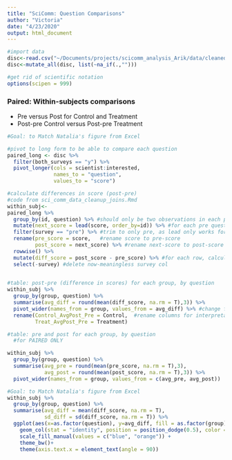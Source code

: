 ```yaml
---
title: "SciComm: Question Comparisons"
author: "Victoria"
date: "4/23/2020"
output: html_document
---
```

```r
#import data
disc<-read.csv("~/Documents/projects/scicomm_analysis_Arik/data/cleaned_complete_joins/scicomm_complete_data_joined.csv")
disc<-mutate_all(disc, list(~na_if(.,"")))

#get rid of scientific notation
options(scipen = 999)
```

### Paired: Within-subjects comparisons 
* Pre versus Post for Control and Treatment 
* Post-pre Control versus Post-pre Treatment

```r
#Goal: to Match Natalia's figure from Excel 

#pivot to long form to be able to compare each question
paired_long <- disc %>%
  filter(both_surveys == "y") %>%
  pivot_longer(cols = scientist:interested,
               names_to = "question", 
               values_to = "score") 

#calculate differences in score (post-pre)
#code from sci_comm_data_cleanup_joins.Rmd
within_subj<-
paired_long %>%
  group_by(id, question) %>% #should only be two observations in each pair (pre and post)
  mutate(next_score = lead(score, order_by=id)) %>% #for each pre question, annotates the post score in next_score column
  filter(survey == "pre") %>% #trim to only pre, as lead only works for pre.
  rename(pre_score = score,   #rename score to pre-score
         post_score = next_score) %>% #rename next-score to post-score
  rowwise() %>% 
  mutate(diff_score = post_score - pre_score) %>% #for each row, calculate post-pre across cols
  select(-survey) #delete now-meaningless survey col
  
```

```r
#table: post-pre (difference in scores) for each group, by question
within_subj %>%
  group_by(group, question) %>%
  summarise(avg_diff = round(mean(diff_score, na.rm = T),3)) %>%
  pivot_wider(names_from = group, values_from = avg_diff) %>% #change format for control, treatment next to each other
  rename(Control_AvgPost_Pre = Control,  #rename columns for interpretability
         Treat_AvgPost_Pre = Treatment)

#table: pre and post for each group, by question 
  #for PAIRED ONLY 

within_subj %>%
  group_by(group, question) %>%
  summarise(avg_pre = round(mean(pre_score, na.rm = T),3),
            avg_post = round(mean(post_score, na.rm = T),3)) %>%
  pivot_wider(names_from = group, values_from = c(avg_pre, avg_post))  #change format for control, treatment next to each other


```

```r
#Goal: to Match Natalia's figure from Excel 
within_subj %>%
  group_by(group, question) %>%
  summarise(avg_diff = mean(diff_score, na.rm = T),
            sd_diff = sd(diff_score, na.rm = T)) %>%
  ggplot(aes(x=as.factor(question), y=avg_diff, fill = as.factor(group))) + 
    geom_col(stat = "identity", position = position_dodge(0.5), color = "black")  + 
    scale_fill_manual(values = c("blue", "orange")) + 
    theme_bw()+
    theme(axis.text.x = element_text(angle = 90))
```



